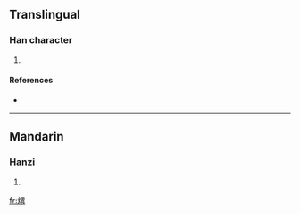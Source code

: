==Translingual==

===Han character===
{{Han char|rn=86|rad=火|as=12|sn=16|four=9688<sub>1</sub>|canj=火田廿金 (FWTC)}}

# {{defn|Han|sort=火12}}

====References====
* {{Han ref|kx=0681.240|dkj=19383|hdz=32233.130|uh=71BC|ud=29116|bh=EA55|bd=59989}}

----

==Mandarin==

===Hanzi===
{{cmn-hanzi|pin=[[yì]] ([[yi4]])|wg=i<sup>4</sup>}}

# {{defn|Mandarin}}

[[fr:熼]]